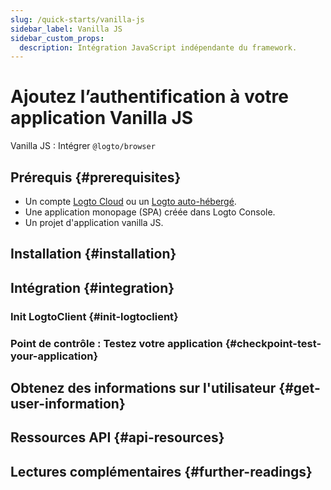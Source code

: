 ```yaml
---
slug: /quick-starts/vanilla-js
sidebar_label: Vanilla JS
sidebar_custom_props:
  description: Intégration JavaScript indépendante du framework.
---
```




# Ajoutez l’authentification à votre application Vanilla JS

Vanilla JS : Intégrer `@logto/browser`

<GuideTip />

## Prérequis \{#prerequisites}

- Un compte [Logto Cloud](https://cloud.logto.io) ou un [Logto auto-hébergé](/introduction/set-up-logto-oss).
- Une application monopage (SPA) créée dans Logto Console.
- Un projet d'application vanilla JS.

## Installation \{#installation}

<AddSdk />

## Intégration \{#integration}

### Init LogtoClient \{#init-logtoclient}

<InitClient />

<ImplementSignInAndSignOut />

### Point de contrôle : Testez votre application \{#checkpoint-test-your-application}

<CheckIntegration />

## Obtenez des informations sur l'utilisateur \{#get-user-information}

<GetUserInformation />

## Ressources API \{#api-resources}

<ApiResources />

## Lectures complémentaires \{#further-readings}

<FurtherReadings />
